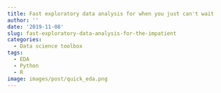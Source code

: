 ```yaml
---
title: Fast exploratory data analysis for when you just can't wait
author: ''
date: '2019-11-08'
slug: fast-exploratory-data-analysis-for-the-impatient
categories:
  - Data science toolbox
tags:
  - EDA
  - Python
  - R
image: images/post/quick_eda.png
---
```

